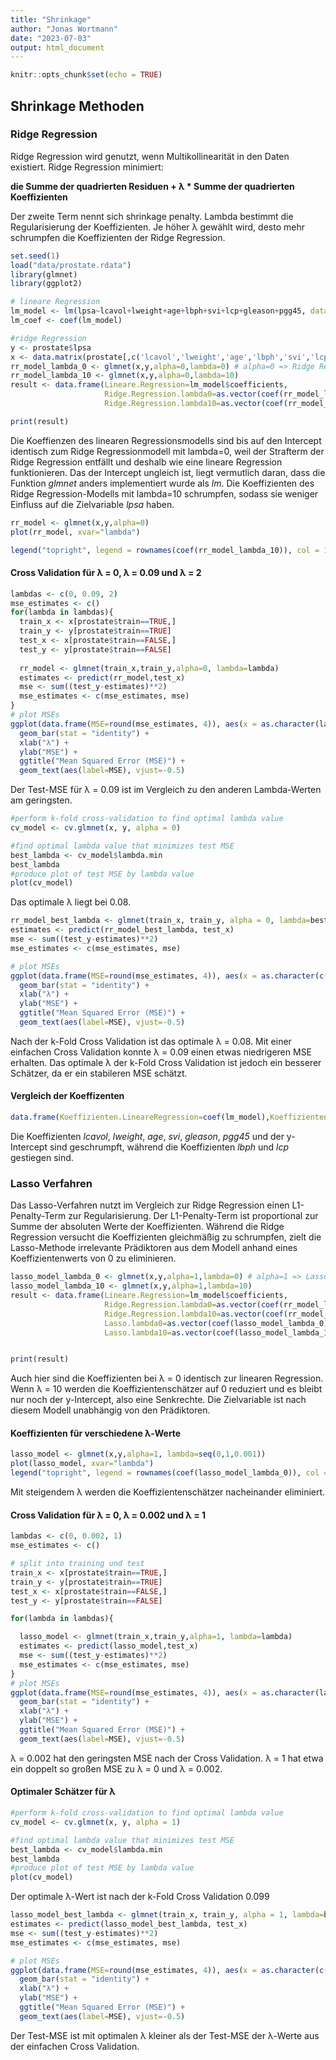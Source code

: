 ```yaml
---
title: "Shrinkage"
author: "Jonas Wortmann"
date: "2023-07-03"
output: html_document
---
```


```r
knitr::opts_chunk$set(echo = TRUE)
```

## Shrinkage Methoden

### Ridge Regression

Ridge Regression wird genutzt, wenn Multikollinearität in den Daten existiert. Ridge Regression minimiert:

**die Summe der quadrierten Residuen + λ \* Summe der quadrierten Koeffizienten**

Der zweite Term nennt sich shrinkage penalty. Lambda bestimmt die Regularisierung der Koeffizienten. Je höher λ gewählt wird, desto mehr schrumpfen die Koeffizienten der Ridge Regression.

```r
set.seed(1)
load("data/prostate.rdata")
library(glmnet)
library(ggplot2)

# lineare Regression
lm_model <- lm(lpsa~lcavol+lweight+age+lbph+svi+lcp+gleason+pgg45, data=prostate)
lm_coef <- coef(lm_model)

#ridge Regression
y <- prostate$lpsa
x <- data.matrix(prostate[,c('lcavol','lweight','age','lbph','svi','lcp','gleason','pgg45')])
rr_model_lambda_0 <- glmnet(x,y,alpha=0,lambda=0) # alpha=0 => Ridge Regression
rr_model_lambda_10 <- glmnet(x,y,alpha=0,lambda=10)
result <- data.frame(Lineare.Regression=lm_model$coefficients,
                     Ridge.Regression.lambda0=as.vector(coef(rr_model_lambda_0)),
                     Ridge.Regression.lambda10=as.vector(coef(rr_model_lambda_10)))

print(result)
```

Die Koeffienzen des linearen Regressionsmodells sind bis auf den Intercept identisch zum Ridge Regressionmodell mit lambda=0, weil der Strafterm der Ridge Regression entfällt und deshalb wie eine lineare Regression funktionieren. Das der Intercept ungleich ist, liegt vermutlich daran, dass die Funktion *glmnet* anders implementiert wurde als *lm*. Die Koeffizienten des Ridge Regression-Modells mit lambda=10 schrumpfen, sodass sie weniger Einfluss auf die Zielvariable *lpsa* haben.

```r
rr_model <- glmnet(x,y,alpha=0)
plot(rr_model, xvar="lambda")

legend("topright", legend = rownames(coef(rr_model_lambda_10)), col = 1:nrow(coef(rr_model_lambda_10)), lty = 1)
```

#### Cross Validation für λ = 0, λ = 0.09 und λ = 2

```r
lambdas <- c(0, 0.09, 2)
mse_estimates <- c()
for(lambda in lambdas){
  train_x <- x[prostate$train==TRUE,]
  train_y <- y[prostate$train==TRUE]
  test_x <- x[prostate$train==FALSE,]
  test_y <- y[prostate$train==FALSE]
  
  rr_model <- glmnet(train_x,train_y,alpha=0, lambda=lambda)
  estimates <- predict(rr_model,test_x)
  mse <- sum((test_y-estimates)**2)
  mse_estimates <- c(mse_estimates, mse)
}
# plot MSEs
ggplot(data.frame(MSE=round(mse_estimates, 4)), aes(x = as.character(lambdas), y = MSE)) +
  geom_bar(stat = "identity") +
  xlab("λ") +
  ylab("MSE") +
  ggtitle("Mean Squared Error (MSE)") +
  geom_text(aes(label=MSE), vjust=-0.5)
```

Der Test-MSE für λ = 0.09 ist im Vergleich zu den anderen Lambda-Werten am geringsten.

```r
#perform k-fold cross-validation to find optimal lambda value
cv_model <- cv.glmnet(x, y, alpha = 0)

#find optimal lambda value that minimizes test MSE
best_lambda <- cv_model$lambda.min
best_lambda
#produce plot of test MSE by lambda value
plot(cv_model) 
```

Das optimale λ liegt bei 0.08.

```r
rr_model_best_lambda <- glmnet(train_x, train_y, alpha = 0, lambda=best_lambda)
estimates <- predict(rr_model_best_lambda, test_x)
mse <- sum((test_y-estimates)**2)
mse_estimates <- c(mse_estimates, mse)

# plot MSEs
ggplot(data.frame(MSE=round(mse_estimates, 4)), aes(x = as.character(c(lambdas, "0.08")), y = MSE)) +
  geom_bar(stat = "identity") +
  xlab("λ") +
  ylab("MSE") +
  ggtitle("Mean Squared Error (MSE)") +
  geom_text(aes(label=MSE), vjust=-0.5)
```

Nach der k-Fold Cross Validation ist das optimale λ = 0.08. Mit einer einfachen Cross Validation konnte λ = 0.09 einen etwas niedrigeren MSE erhalten. Das optimale λ der k-Fold Cross Validation ist jedoch ein besserer Schätzer, da er ein stabileren MSE schätzt.

#### Vergleich der Koeffizenten

```r
data.frame(Koeffizienten.LineareRegression=coef(lm_model),Koeffizienten.best_lambda=as.vector(coef(rr_model_best_lambda)))
```

Die Koeffizienten *lcavol*, *lweight*, *age*, *svi*, *gleason*, *pgg45* und der y-Intercept sind geschrumpft, während die Koeffizienten *lbph* und *lcp* gestiegen sind.

### Lasso Verfahren

Das Lasso-Verfahren nutzt im Vergleich zur Ridge Regression einen L1-Penalty-Term zur Regularisierung. Der L1-Penalty-Term ist proportional zur Summe der absoluten Werte der Koeffizienten. Während die Ridge Regression versucht die Koeffizienten gleichmäßig zu schrumpfen, zielt die Lasso-Methode irrelevante Prädiktoren aus dem Modell anhand eines Koeffizientenwerts von 0 zu eliminieren.
```r
lasso_model_lambda_0 <- glmnet(x,y,alpha=1,lambda=0) # alpha=1 => Lasso-Verfahren
lasso_model_lambda_10 <- glmnet(x,y,alpha=1,lambda=10)
result <- data.frame(Lineare.Regression=lm_model$coefficients,
                     Ridge.Regression.lambda0=as.vector(coef(rr_model_lambda_0)),
                     Ridge.Regression.lambda10=as.vector(coef(rr_model_lambda_10)),
                     Lasso.lambda0=as.vector(coef(lasso_model_lambda_0)),
                     Lasso.lambda10=as.vector(coef(lasso_model_lambda_10)))


print(result)
```
Auch hier sind die Koeffizienten bei λ = 0 identisch zur linearen Regression. Wenn λ = 10 werden die Koeffizientenschätzer auf 0 reduziert und es bleibt nur noch der y-Intercept, also eine Senkrechte. Die Zielvariable ist nach diesem Modell unabhängig von den Prädiktoren.

#### Koeffizienten für verschiedene λ-Werte
```r
lasso_model <- glmnet(x,y,alpha=1, lambda=seq(0,1,0.001))
plot(lasso_model, xvar="lambda")
legend("topright", legend = rownames(coef(lasso_model_lambda_0)), col = 1:nrow(coef(lasso_model_lambda_0)), lty = 1)
```
Mit steigendem  λ werden die Koeffizientenschätzer nacheinander eliminiert.

#### Cross Validation für λ = 0, λ = 0.002 und λ = 1

```r
lambdas <- c(0, 0.002, 1)
mse_estimates <- c()

# split into training und test
train_x <- x[prostate$train==TRUE,]
train_y <- y[prostate$train==TRUE]
test_x <- x[prostate$train==FALSE,]
test_y <- y[prostate$train==FALSE]

for(lambda in lambdas){

  lasso_model <- glmnet(train_x,train_y,alpha=1, lambda=lambda)
  estimates <- predict(lasso_model,test_x)
  mse <- sum((test_y-estimates)**2)
  mse_estimates <- c(mse_estimates, mse)
}
# plot MSEs
ggplot(data.frame(MSE=round(mse_estimates, 4)), aes(x = as.character(lambdas), y = MSE)) +
  geom_bar(stat = "identity") +
  xlab("λ") +
  ylab("MSE") +
  ggtitle("Mean Squared Error (MSE)") +
  geom_text(aes(label=MSE), vjust=-0.5)
```

λ = 0.002 hat den geringsten MSE nach der Cross Validation. λ = 1 hat etwa ein doppelt so großen MSE zu λ = 0 und λ = 0.002.

#### Optimaler Schätzer für λ
```r
#perform k-fold cross-validation to find optimal lambda value
cv_model <- cv.glmnet(x, y, alpha = 1)

#find optimal lambda value that minimizes test MSE
best_lambda <- cv_model$lambda.min
best_lambda
#produce plot of test MSE by lambda value
plot(cv_model) 
```
Der optimale λ-Wert ist nach der k-Fold Cross Validation 0.099
```r
lasso_model_best_lambda <- glmnet(train_x, train_y, alpha = 1, lambda=best_lambda)
estimates <- predict(lasso_model_best_lambda, test_x)
mse <- sum((test_y-estimates)**2)
mse_estimates <- c(mse_estimates, mse)

# plot MSEs
ggplot(data.frame(MSE=round(mse_estimates, 4)), aes(x = as.character(c(lambdas, as.character(round(best_lambda,3)))), y = MSE)) +
  geom_bar(stat = "identity") +
  xlab("λ") +
  ylab("MSE") +
  ggtitle("Mean Squared Error (MSE)") +
  geom_text(aes(label=MSE), vjust=-0.5)
```
Der Test-MSE ist mit optimalen λ kleiner als der Test-MSE der λ-Werte aus der einfachen Cross Validation.